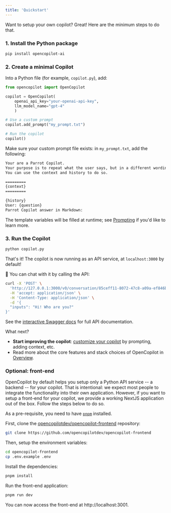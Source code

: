 ```yaml
---
title: 'Quickstart'
---
```


Want to setup your own copilot? Great! Here are the minimum steps to do that.

### 1. Install the Python package

```bash
pip install opencopilot-ai
```

### 2. Create a minimal Copilot

Into a Python file (for example, `copilot.py`), add:


```python
from opencopilot import OpenCopilot

copilot = OpenCopilot(
    openai_api_key="your-openai-api-key",
    llm_model_name="gpt-4"
    )

# Use a custom prompt
copilot.add_prompt("my_prompt.txt")

# Run the copilot
copilot()
```

Make sure your custom prompt file exists: in `my_prompt.txt`, add the following:

```txt
Your are a Parrot Copilot.
Your purpose is to repeat what the user says, but in a different wording.
You can use the context and history to do so.

=========
{context}
=========

{history}
User: {question}
Parrot Copilot answer in Markdown:
```

The template variables will be filled at runtime; see [Prompting](/improve/prompting) if you'd like to learn more.

### 3. Run the Copilot

```bash
python copilot.py
```

That's it! The copilot is now running as an API service, at `localhost:3000` by default!

🎉 You can chat with it by calling the API:

```bash
curl -X 'POST' \
  'http://127.0.0.1:3000/v0/conversation/85ceff11-8072-47c8-a09a-ef846b024c04' \
  -H 'accept: application/json' \
  -H 'Content-Type: application/json' \
  -d '{
  "inputs": "Hi! Who are you?"
}'
```

See the [interactive Swagger docs](http://localhost:3000/docs#/Chat/handle_conversation_v0_conversation__conversation_id__post) for full API documentation.

What next?

* **Start improving the copilot**: [customize your copilot](/improve/customize-your-copilot) by prompting, adding context, etc.
* Read more about the core features and stack choices of OpenCopilot in [Overview](/welcome/overview).


### Optional: front-end

OpenCopilot by default helps you setup only a Python API service -- a backend -- for your copilot. That is intentional: we expect most people to integrate the functionality into their own application. However, if you want to setup a front-end for your copilot, we provide a working NextJS application out of the box. Follow the steps below to do so.

As a pre-requisite, you need to have [`pnpm`](https://pnpm.io/) installed.

First, clone the [opencopilotdev/opencopilot-frontend](https://github.com/opencopilotdev/opencopilot-frontend) repository:

```bash
git clone https://github.com/opencopilotdev/opencopilot-frontend
```

Then, setup the environment variables:

```bash
cd opencopilot-frontend
cp .env.example .env
```

Install the dependencies:

```bash
pnpm install
```

Run the front-end application:

```bash
pnpm run dev
```

You can now access the front-end at http://localhost:3001.

